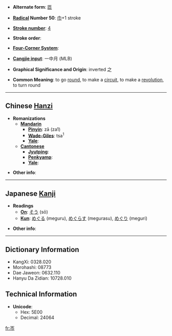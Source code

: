*'''Alternate form''': [[匝]]

* '''[[Wiktionary:Chinese radical index| Radical]] Number 50''': [[Wiktionary:Chinese radical index 巾|巾]]+1 stroke

* '''[[Wiktionary:Chinese total strokes index|Stroke number]]''': [[Wiktionary:Chinese total strokes index 4|4]]

* '''Stroke order''': 

* '''[[Wiktionary:Chinese four corner index|Four-Corner System]]''': 

* '''[[Wiktionary:Chinese Cangjie index|Cangjie input]]''': 一中月 (MLB)

* '''Graphical Significance and Origin''': inverted 之

* '''Common Meaning''': to go [[round]], to make a [[circuit]], to make a [[revolution]], to turn round

----

== Chinese [[Hanzi]] ==

* '''Romanizations'''
** '''[[Mandarin]]'''
*** '''[[Pinyin]]''': zā (za1)
*** '''[[Wade-Giles]]''': tsa<sup>1</sup>
*** '''[[Yale]]''': 
** '''[[Cantonese]]'''
*** '''[[Jyutping]]''':
*** '''[[Penkyamp]]''': 
*** '''[[Yale]]''': 

* '''Other info''': 

----

== Japanese [[Kanji]] ==

* '''Readings'''
** '''[[On]]''': [[そう]] (sō)
** '''[[Kun]]''': [[めぐる]] (meguru), [[めぐらす]] (megurasu), [[めぐり]] (meguri)

* '''Other info''':  

----

== Dictionary Information ==

* KangXi: 0328.020
* Morohashi: 08773
* Dae Jaweon: 0632.110
* Hanyu Da Zidian: 10728.010

== Technical Information ==

* '''Unicode''':
** Hex: 5E00
** Decimal: 24064

[[fr:帀]]